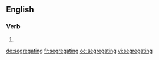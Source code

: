 ==English==

===Verb===
{{head|en}}

# {{present participle of|segregate}}

[[de:segregating]]
[[fr:segregating]]
[[oc:segregating]]
[[vi:segregating]]
